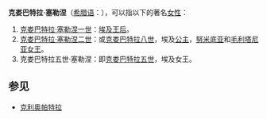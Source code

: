 '''克娄巴特拉·塞勒涅'''（[[希腊语|希腊语]]：'''{{lang|el|Κλεοπάτρα Σελήνη}}'''），可以指以下的著名[[女性|女性]]：
#[[克娄巴特拉·塞勒涅一世|克娄巴特拉·塞勒涅一世]]：[[埃及|埃及]][[王后|王后]]。
#[[克娄巴特拉·塞勒涅二世|克娄巴特拉·塞勒涅二世]]：或[[克娄巴特拉八世|克娄巴特拉八世]]，埃及[[公主|公主]]，[[努米底亚|努米底亚]]和[[毛利塔尼亚|毛利塔尼亚]][[女王|女王]]。
#克娄巴特拉五世·塞勒涅：即[[克娄巴特拉五世|克娄巴特拉五世]]，埃及女王。

==参见==

*[[克利奥帕特拉|克利奥帕特拉]]

{{Disambiguation|K|Cat=八字以上人名译名消歧义}}